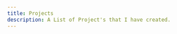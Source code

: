 ```yaml
---
title: Projects
description: A List of Project's that I have created.
---
```


<div className={"flex flex-col lg:flex-row gap-4 items-center"}>
  <MinimalCard
    title={"FaceBits"}
    description={"An API First Face Recognition Project"}
    src={"/facebits-banner-pc.png"}
    alt={"FaceBits Banner Image"}
    href={"/projects/facebits"}
    priority={"false"}
  />
  <MinimalCard
    title={"HackTheWay"}
    description={
      "A CyberSecurity Learning Platform for Students, Instructors as such."
    }
    src={"/hacktheway-banner-pc.png"}
    alt={"HackTheWay Banner Image"}
    href={"/projects/hacktheway"}
  />
</div>
